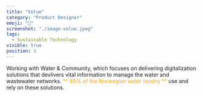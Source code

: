 ```yaml
---
title: "Volue"
category: "Product Designer"
emoji: "🌊"
screenshot: "./image-volue.jpeg"
tags:
  - Sustainable Technology
visible: true
position: 1
---
```


Working with Water & Community, which focuses on delivering digitalization solutions that devlivers vital information to
manage the water and wastewater networks. <span style="color:#faa600">** 85% of the Norwegian water inustry **</span> use and rely on these solutions.
